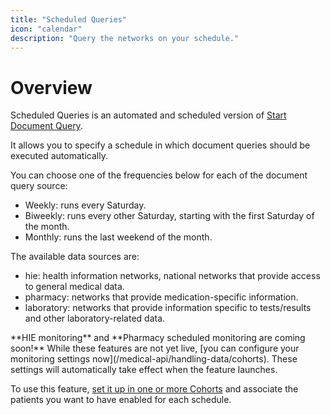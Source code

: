 ```yaml
---
title: "Scheduled Queries"
icon: "calendar"
description: "Query the networks on your schedule."
---
```


# Overview
Scheduled Queries is an automated and scheduled version of [Start Document Query](/medical-api/api-reference/document/start-document-query).

It allows you to specify a schedule in which document queries should be executed automatically.

You can choose one of the frequencies below for each of the document query source:
 - Weekly: runs every Saturday.  
 - Biweekly: runs every other Saturday, starting with the first Saturday of the month.  
 - Monthly: runs the last weekend of the month.  

The available data sources are:
 - hie: health information networks, national networks that provide access to general medical data.  
 - pharmacy: networks that provide medication-specific information.  
 - laboratory: networks that provide information specific to tests/results and other laboratory-related data.  

<Info>
    **HIE monitoring** and **Pharmacy scheduled monitoring are coming soon!** While these features are not yet live, [you can configure 
    your monitoring settings now](/medical-api/handling-data/cohorts). These settings will automatically take effect when the feature launches.
</Info>


To use this feature, [set it up in one or more Cohorts](/medical-api/handling-data/cohorts) and associate the patients you want to have enabled for each schedule.

